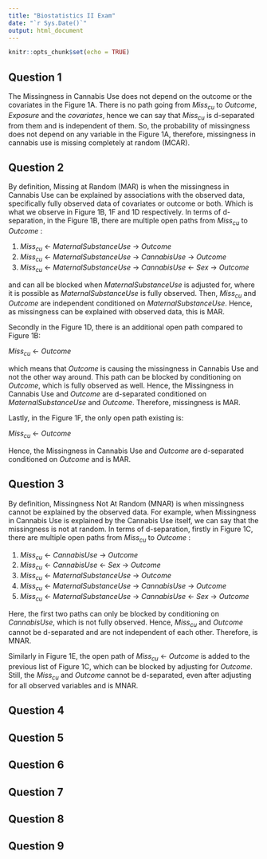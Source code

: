 ```yaml
---
title: "Biostatistics II Exam"
date: "`r Sys.Date()`"
output: html_document
---
```


```r
knitr::opts_chunk$set(echo = TRUE)
```


## Question 1

The Missingness in Cannabis Use does not depend on the outcome or the covariates in the Figure 1A. There is no path going from $Miss_{cu}$ to $Outcome$, $Exposure$ and the $covariates$, hence we can say that $Miss_{cu}$ is d-separated from them and is independent of them. So, the probability of missingness does not depend on any variable in the Figure 1A, therefore, missingness in cannabis use is missing completely at random (MCAR).

## Question 2

By definition, Missing at Random (MAR) is when the missingness in Cannabis Use can be explained by associations with the observed data, specifically fully observed data of covariates or outcome or both. Which is what we observe in Figure 1B, 1F and 1D respectively. In terms of d-separation, in the Figure 1B, there are multiple open paths from $Miss_{cu}$ to $Outcome$ : 

1. $Miss_{cu}$ <- $Maternal Substance Use$ -> $Outcome$
2. $Miss_{cu}$ <- $Maternal Substance Use$ -> $Cannabis Use$ -> $Outcome$
3. $Miss_{cu}$ <- $Maternal Substance Use$ -> $Cannabis Use$ <- $Sex$ -> $Outcome$

and can all be blocked when $Maternal Substance Use$ is adjusted for, where it is possible as $Maternal Substance Use$ is fully observed. Then, $Miss_{cu}$ and $Outcome$ are independent conditioned on $Maternal Substance Use$. Hence, as missingness can be explained with observed data, this is MAR.

Secondly in the Figure 1D, there is an additional open path compared to Figure 1B: 

$Miss_{cu}$ <- $Outcome$

which means that $Outcome$ is causing the missingness in Cannabis Use and not the other way around. This path can be blocked by conditioning on $Outcome$, which is fully observed as well. Hence, the Missingness in Cannabis Use and $Outcome$ are d-separated conditioned on $Maternal Substance Use$ and $Outcome$. Therefore, missingness is MAR. 

Lastly, in the Figure 1F, the only open path existing is:

$Miss_{cu}$ <- $Outcome$

Hence, the Missingness in Cannabis Use and $Outcome$ are d-separated conditioned on $Outcome$ and is MAR. 


## Question 3

By definition, Missingness Not At Random (MNAR) is when missingness cannot be explained by the observed data. For example, when Missingness in Cannabis Use is explained by the Cannabis Use itself, we can say that the missingness is not at random. 
In terms of d-separation, firstly in Figure 1C, there are multiple open paths from $Miss_{cu}$ to $Outcome$ :

1. $Miss_{cu}$ <- $Cannabis Use$ -> $Outcome$
2. $Miss_{cu}$ <- $Cannabis Use$ <- $Sex$ -> $Outcome$
3. $Miss_{cu}$ <- $Maternal Substance Use$ -> $Outcome$
4. $Miss_{cu}$ <- $Maternal Substance Use$ -> $Cannabis Use$ -> $Outcome$
5. $Miss_{cu}$ <- $Maternal Substance Use$ -> $Cannabis Use$ <- $Sex$ -> $Outcome$

Here, the first two paths can only be blocked by conditioning on $Cannabis Use$, which is not fully observed. Hence, $Miss_{cu}$ and $Outcome$ cannot be d-separated and are not independent of each other. Therefore, is MNAR.

Similarly in Figure 1E, the open path of $Miss_{cu}$ <- $Outcome$ is added to the previous list of Figure 1C, which can be blocked by adjusting for $Outcome$. Still, the $Miss_{cu}$ and $Outcome$ cannot be d-separated, even after adjusting for all observed variables and is MNAR. 


## Question 4 


## Question 5


## Question 6 


## Question 7


## Question 8


## Question 9